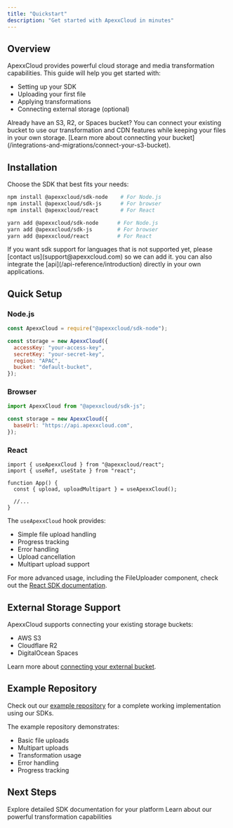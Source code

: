 ```yaml
---
title: "Quickstart"
description: "Get started with ApexxCloud in minutes"
---
```


## Overview

ApexxCloud provides powerful cloud storage and media transformation capabilities. This guide will help you get started with:

- Setting up your SDK
- Uploading your first file
- Applying transformations
- Connecting external storage (optional)

<Note>
  Already have an S3, R2, or Spaces bucket? You can connect your existing bucket
  to use our transformation and CDN features while keeping your files in your
  own storage. [Learn more about connecting your
  bucket](/integrations-and-migrations/connect-your-s3-bucket).
</Note>

## Installation

Choose the SDK that best fits your needs:

<CodeGroup>

```bash npm
npm install @apexxcloud/sdk-node    # For Node.js
npm install @apexxcloud/sdk-js      # For browser
npm install @apexxcloud/react       # For React
```

```bash yarn
yarn add @apexxcloud/sdk-node      # For Node.js
yarn add @apexxcloud/sdk-js        # For browser
yarn add @apexxcloud/react         # For React
```

</CodeGroup>

<Note>
  If you want sdk support for languages that is not supported yet, please
  [contact us](support@apexxcloud.com) so we can add it. you can also integrate
  the [api](/api-reference/introduction) directly in your own applications.
</Note>

## Quick Setup

### Node.js

```javascript
const ApexxCloud = require("@apexxcloud/sdk-node");

const storage = new ApexxCloud({
  accessKey: "your-access-key",
  secretKey: "your-secret-key",
  region: "APAC",
  bucket: "default-bucket",
});
```

### Browser

```javascript
import ApexxCloud from "@apexxcloud/sdk-js";

const storage = new ApexxCloud({
  baseUrl: "https://api.apexxcloud.com",
});
```

### React

```tsx
import { useApexxCloud } from "@apexxcloud/react";
import { useRef, useState } from "react";

function App() {
  const { upload, uploadMultipart } = useApexxCloud();

  //...
}
```

The `useApexxCloud` hook provides:

- Simple file upload handling
- Progress tracking
- Error handling
- Upload cancellation
- Multipart upload support

For more advanced usage, including the FileUploader component, check out the [React SDK documentation](/sdks/frontend/react).

## External Storage Support

ApexxCloud supports connecting your existing storage buckets:

- AWS S3
- Cloudflare R2
- DigitalOcean Spaces

Learn more about [connecting your external bucket](/integrations-and-migrations/connect-your-s3-bucket).

## Example Repository

Check out our [example repository](https://github.com/jagan-blip/apexx-cloud-example) for a complete working implementation using our SDKs.

The example repository demonstrates:

- Basic file uploads
- Multipart uploads
- Transformation usage
- Error handling
- Progress tracking

## Next Steps

<CardGroup>
  <Card title="SDK Documentation" icon="code" href="/sdks/backend/nodejs">
    Explore detailed SDK documentation for your platform
  </Card>
  <Card
    title="Transformations"
    icon="wand-magic-sparkles"
    href="/transformations/image"
  >
    Learn about our powerful transformation capabilities
  </Card>
</CardGroup>
